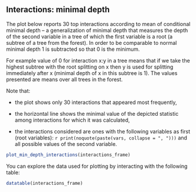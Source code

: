 ## Interactions: minimal depth

The plot below reports 30 top interactions according to mean of conditional minimal depth -- a generalization of minimal depth that measures the depth of the second variable in a tree of which the first variable is a root (a subtree of a tree from the forest). In order to be comparable to normal minimal depth 1 is subtracted so that 0 is the minimum.

For example value of 0 for interaction x:y in a tree means that if we take the highest subtree with the root splitting on x then y is used for splitting immediately after x (minimal depth of x in this subtree is 1). The values presented are means over all trees in the forest.

Note that:

- the plot shows only 30 interactions that appeared most frequently,

- the horizontal line shows the minimal value of the depicted statistic among interactions for which it was calculated,

- the interactions considered are ones with the following variables as first (root variables): `r print(noquote(paste(vars, collapse = ", ")))` and all possible values of the second variable.

```r
plot_min_depth_interactions(interactions_frame)
```

You can explore the data used for plotting by interacting with the following table:

```r
datatable(interactions_frame)
```
